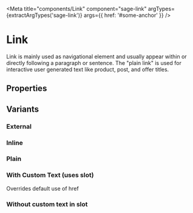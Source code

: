 


<Meta title="components/Link" component="sage-link" argTypes={extractArgTypes('sage-link')} args={{ href: '#some-anchor' }} />

# Link

<p>
  Link is mainly used as navigational element and usually appear within or directly following a paragraph or sentence. The "plain link" is used for interactive user generated text
  like product, post, and offer titles.
</p>

## Properties

<ArgsTable of="sage-link" />

## Variants

### External

<Story story={stories.External} />

<Canvas>
  <sage-link href="#some-anchor" external="true"></sage-link>
</Canvas>

### Inline

<Story story={stories.Inline} />

<Canvas>
  <sage-link href="https://www.google.com"></sage-link>
</Canvas>

### Plain

<Story story={stories.Plain} />

<Canvas>
  <sage-link href="#some-anchor" variant="plain"></sage-link>
</Canvas>

### With Custom Text (uses slot)

<Story story={stories.WithCustomText} />

<Canvas>
  <sage-link href="#some-anchor">Overrides default use of href</sage-link>
</Canvas>

### Without custom text in slot

<Story story={stories.WithoutCustomTextInSlot} />

<Canvas>
  <sage-link href="#some-anchor"></sage-link>
</Canvas>
